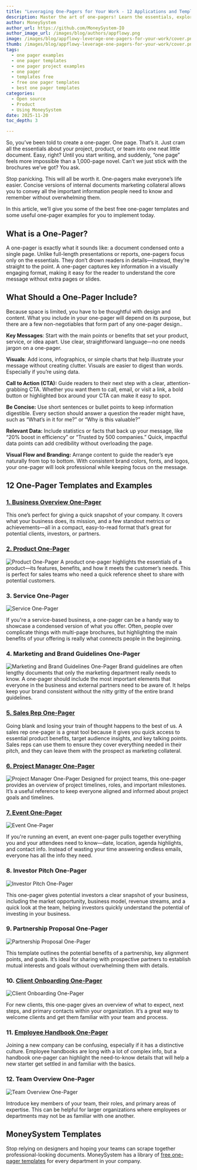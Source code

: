 ```yaml
---
title: "Leveraging One-Pagers for Your Work - 12 Applications and Templates"
description: Master the art of one-pagers! Learn the essentials, explore templates, and create single-page docs that communicate your message quickly and effectively.
author: MoneySystem
author_url: https://github.com/MoneySystem-IO
author_image_url: /images/blog/authors/appflowy.png
image: /images/blog/appflowy-leverage-one-pagers-for-your-work/cover.png
thumb: /images/blog/appflowy-leverage-one-pagers-for-your-work/cover.png
tags:
  - one pager examples
  - one pager templates
  - one pager project examples
  - one pager
  - templates free
  - free one pager templates
  - best one pager templates
categories:
  - Open source
  - Product
  - Using MoneySystem
date: 2025-11-20
toc_depth: 3

---
```


So, you’ve been told to create a one-pager. One page. That’s it. Just cram all the essentials about your project, product, or team into one neat little document. Easy, right? Until you start writing, and suddenly, “one page” feels more impossible than a 1,000-page novel. Can’t we just stick with the brochures we’ve got? You ask.

Stop panicking. This will all be worth it. One-pagers make everyone’s life easier. Concise versions of internal documents marketing collateral allows you to convey all the important information people need to know and remember without overwhelming them.

In this article, we’ll give you some of the best free one-pager templates and some useful one-pager examples for you to implement today.

## What is a One-Pager?

A one-pager is exactly what it sounds like: a document condensed onto a single page. Unlike full-length presentations or reports, one-pagers focus only on the essentials. They don’t drown readers in details—instead, they’re straight to the point. A one-pager captures key information in a visually engaging format, making it easy for the reader to understand the core message without extra pages or slides.

## What Should a One-Pager Include?

Because space is limited, you have to be thoughtful with design and content. What you include in your one-pager will depend on its purpose, but there are a few non-negotiables that form part of any one-pager design..

**Key Messages**: Start with the main points or benefits that set your product, service, or idea apart. Use clear, straightforward language—no one needs jargon on a one-pager.

**Visuals**: Add icons, infographics, or simple charts that help illustrate your message without creating clutter. Visuals are easier to digest than words. Especially if you’re using data.

**Call to Action (CTA):** Guide readers to their next step with a clear, attention-grabbing CTA. Whether you want them to call, email, or visit a link, a bold button or highlighted box around your CTA can make it easy to spot.

**Be Concise:** Use short sentences or bullet points to keep information digestible. Every section should answer a question the reader might have, such as “What’s in it for me?” or “Why is this valuable?”

**Relevant Data:** Include statistics or facts that back up your message, like “20% boost in efficiency” or “Trusted by 500 companies.” Quick, impactful data points can add credibility without overloading the page.

**Visual Flow and Branding:** Arrange content to guide the reader’s eye naturally from top to bottom. With consistent brand colors, fonts, and logos, your one-pager will look professional while keeping focus on the message.

## 12 One-Pager Templates and Examples

### [1\. Business Overview One-Pager](https://appflowy.io/templates/startups/59a940e2-71ac-435e-a42f-9114f8dea7a5)

This one’s perfect for giving a quick snapshot of your company. It covers what your business does, its mission, and a few standout metrics or achievements—all in a compact, easy-to-read format that’s great for potential clients, investors, or partners.

### [2\. Product One-Pager](https://appflowy.io/templates/sales-crm/b95c284d-ecca-4769-9e8b-cdac32fe167d)

<Img src="/images/blog/appflowy-leverage-one-pagers-for-your-work/cover.png" alt="Product One-Pager" />
A product one-pager highlights the essentials of a product—its features, benefits, and how it meets the customer’s needs. This is perfect for sales teams who need a quick reference sheet to share with potential customers.

### 3\. Service One-Pager

<Img src="/images/blog/appflowy-leverage-one-pagers-for-your-work/Pasted image 20241120195423.png" alt="Service One-Pager" />
<Caption content='[Source](https://www.slideteam.net/blog/top-50-company-one-pagers)
' />

If you're a service-based business, a one-pager can be a handy way to showcase a condensed version of what you offer. Often, people over complicate things with multi-page brochures, but highlighting the main benefits of your offering is really what connects people in the beginning.

### 4\. Marketing and Brand Guidelines One-Pager

<Img src="/images/blog/appflowy-leverage-one-pagers-for-your-work/Pasted image 20241120195602.png" alt="Marketing and Brand Guidelines One-Pager  " />

<Caption content='[Source](https://brandingstyleguides.com/guide/openai/)' />
Brand guidelines are often lengthy documents that only the marketing department really needs to know. A one-pager should include the most important elements that everyone in the business and external partners need to be aware of. It helps keep your brand consistent without the nitty gritty of the entire brand guidelines.

### [5\. Sales Rep One-Pager](https://appflowy.io/templates/sales-crm/b95c284d-ecca-4769-9e8b-cdac32fe167d)

Going blank and losing your train of thought happens to the best of us. A sales rep one-pager is a great tool because it gives you quick access to essential product benefits, target audience insights, and key talking points. Sales reps can use them to ensure they cover everything needed in their pitch, and they can leave them with the prospect as marketing collateral.

### [6\. Project Manager One-Pager](https://appflowy.io/templates/management/1a9831c5-3b1e-49b5-a0b7-ee1549530855)

<Img src="/images/blog/appflowy-leverage-one-pagers-for-your-work/Pasted image 20241121093720.png" alt="Project Manager One-Pager" />
Designed for project teams, this one-pager provides an overview of project timelines, roles, and important milestones. It’s a useful reference to keep everyone aligned and informed about project goals and timelines.

### [7\. Event One-Pager](https://appflowy.io/templates/marketing/ad37dc78-a311-401b-a8ab-a94c8847c853)

<Img src="/images/blog/appflowy-leverage-one-pagers-for-your-work/Pasted image 20241121093803.png" alt="Event One-Pager" />

If you're running an event, an event one-pager pulls together everything you and your attendees need to know—date, location, agenda highlights, and contact info. Instead of wasting your time answering endless emails, everyone has all the info they need.

### 8\. Investor Pitch One-Pager

<Img src="/images/blog/appflowy-leverage-one-pagers-for-your-work/Pasted image 20241120195835.png" alt="Investor Pitch One-Pager" />
<Caption content='[Source](https://www.slideteam.net/wp/wp-content/uploads/2020/08/Startup-Fundraising-One-Page-1.png)' />

This one-pager gives potential investors a clear snapshot of your business, including the market opportunity, business model, revenue streams, and a quick look at the team, helping investors quickly understand the potential of investing in your business.

### 9\. Partnership Proposal One-Pager

<Img src="/images/blog/appflowy-leverage-one-pagers-for-your-work/Pasted image 20241120195936.png" alt="Partnership Proposal One-Pager " />
<Caption content='[Source](https://www.slideteam.net/media/catalog/product/cache/1280x720/o/n/one_page_business_partnership_agreement_presentation_report_infographic_ppt_pdf_document_slide02.jpg)' />

This template outlines the potential benefits of a partnership, key alignment points, and goals. It’s ideal for sharing with prospective partners to establish mutual interests and goals without overwhelming them with details.

### 10\. [Client Onboarding One-Pager](https://appflowy.io/templates/sales-crm/99db25ce-6aaf-4171-a262-23ff34ccbcb8)

<Img src="/images/blog/appflowy-leverage-one-pagers-for-your-work/Pasted image 20241121094039.png" alt="Client Onboarding One-Pager" />

For new clients, this one-pager gives an overview of what to expect, next steps, and primary contacts within your organization. It’s a great way to welcome clients and get them familiar with your team and process.

### 11\. [Employee Handbook One-Pager](https://appflowy.io/templates/startups/54f9981f-b467-42ed-91f7-f4baa829fe14)

Joining a new company can be confusing, especially if it has a distinctive culture. Employee handbooks are long with a lot of complex info, but a handbook one-pager can highlight the need-to-know details that will help a new starter get settled in and familiar with the basics.

### 12\. Team Overview One-Pager

<Img src="/images/blog/appflowy-leverage-one-pagers-for-your-work/Pasted image 20241120200455.png" alt="Team Overview One-Pager" />
<Caption content='[Source](https://images01.nicepagecdn.com/page/18/03/one-page-template-preview-1803481.webp)' />


Introduce key members of your team, their roles, and primary areas of expertise. This can be helpful for larger organizations where employees or departments may not be as familiar with one another.

## MoneySystem Templates

Stop relying on designers and hoping your teams can scrape together professional-looking documents. MoneySystem has a library of [free one-pager templates](https://appflowy.io/templates) for every department in your company.